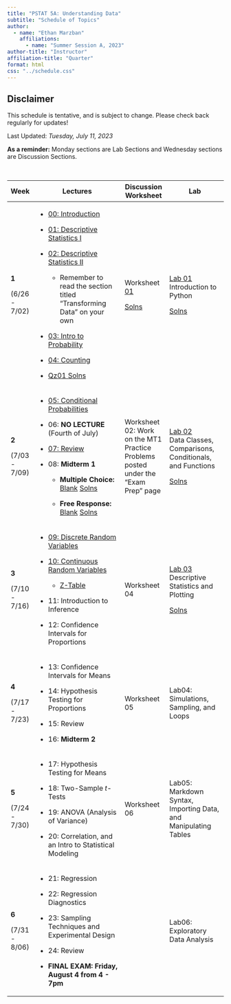 ```yaml
---
title: "PSTAT 5A: Understanding Data"
subtitle: "Schedule of Topics"
author:
  - name: "Ethan Marzban"
    affiliations:
      - name: "Summer Session A, 2023"
author-title: "Instructor"
affiliation-title: "Quarter"
format: html
css: "../schedule.css"
---
```


::: callout-caution
## Disclaimer

This schedule is tentative, and is subject to change. Please check back regularly for updates!
:::

Last Updated: *Tuesday, July 11, 2023*\

**As a reminder:** Monday sections are Lab Sections and Wednesday sections are Discussion Sections.

\

+---------------+--------------------------------------------------------------------------------------------------------------------------------------------------------------------------------------------------------------------------------------------+-----------------------------------------------------------------------------------------------------------------+------------------------------------------------------------------------------------------------------------------------------------------------------------+
| Week          | Lectures                                                                                                                                                                                                                                   | Discussion Worksheet                                                                                            | Lab                                                                                                                                                        |
+===============+============================================================================================================================================================================================================================================+=================================================================================================================+============================================================================================================================================================+
| **1**         | -   <a href = "Lectures/Lecture00/Lec00.qmd" class = "button label-outline" target = "_blank">00: Introduction</a>                                                                                                                         | Worksheet <a href = "../Files/Wkshts/Wksht01_Blank.pdf" class = "button label-outline" target = "_blank">01</a> | <a href = "Labs/Lab01/lab01.qmd" class = "button label-outline" target = "_blank">Lab 01</a> <br /> Introduction to Python                                 |
|               |                                                                                                                                                                                                                                            |                                                                                                                 |                                                                                                                                                            |
| (6/26 - 7/02) | -   <a href = "Lectures/Lecture01/Lec01.qmd" class = "button label-outline" target = "_blank">01: Descriptive Statistics I</a>                                                                                                             | <a href = "../Files/Wkshts/Wksht01_Solns.pdf" class = "button label-outline" target = "_blank">Solns</a>        | <a href = "../Files/Labs/Lab01_Solns.pdf" class = "button label-outline" target = "_blank">Solns</a>                                                       |
|               |                                                                                                                                                                                                                                            |                                                                                                                 |                                                                                                                                                            |
|               | -   <a href = "Lectures/Lecture02/Lec02.qmd" class = "button label-outline" target = "_blank">02: Descriptive Statistics II</a>                                                                                                            |                                                                                                                 |                                                                                                                                                            |
|               |                                                                                                                                                                                                                                            |                                                                                                                 |                                                                                                                                                            |
|               |     -   Remember to read the section titled "Transforming Data" on your own                                                                                                                                                                |                                                                                                                 |                                                                                                                                                            |
|               |                                                                                                                                                                                                                                            |                                                                                                                 |                                                                                                                                                            |
|               | -   <a href = "Lectures/Lecture03/Lec03.qmd" class = "button label-outline" target = "_blank">03: Intro to Probability</a>                                                                                                                 |                                                                                                                 |                                                                                                                                                            |
|               |                                                                                                                                                                                                                                            |                                                                                                                 |                                                                                                                                                            |
|               | -   <a href = "Lectures/Lecture04/Lec04.qmd" class = "button label-outline" target = "_blank">04: Counting</a>                                                                                                                             |                                                                                                                 |                                                                                                                                                            |
|               |                                                                                                                                                                                                                                            |                                                                                                                 |                                                                                                                                                            |
|               | -   <a href = "../Files/QzSolns/Qz01_solns.pdf" class = "button label-outline" target = "_blank">Qz01 Solns</a>                                                                                                                            |                                                                                                                 |                                                                                                                                                            |
+---------------+--------------------------------------------------------------------------------------------------------------------------------------------------------------------------------------------------------------------------------------------+-----------------------------------------------------------------------------------------------------------------+------------------------------------------------------------------------------------------------------------------------------------------------------------+
| **2**         | -   <a href = "Lectures/Lecture05/Lec05.qmd" class = "button label-outline" target = "_blank">05: Conditional Probabilities</a>                                                                                                            | Worksheet 02: Work on the MT1 Practice Problems posted under the "Exam Prep" page                               | <a href = "Labs/Lab02/lab02.qmd" class = "button label-outline" target = "_blank">Lab 02</a> <br /> Data Classes, Comparisons, Conditionals, and Functions |
|               |                                                                                                                                                                                                                                            |                                                                                                                 |                                                                                                                                                            |
| (7/03 - 7/09) | -   06: **NO LECTURE** (Fourth of July)                                                                                                                                                                                                    |                                                                                                                 | <a href = "../Files/Labs/Lab02_Solns.pdf" class = "button label-outline" target = "_blank">Solns</a>                                                       |
|               |                                                                                                                                                                                                                                            |                                                                                                                 |                                                                                                                                                            |
|               | -   <a href = "Lectures/MT1Rev/mt1_rev_slides.qmd" class = "button label-outline" target = "_blank">07: Review</a>                                                                                                                         |                                                                                                                 |                                                                                                                                                            |
|               |                                                                                                                                                                                                                                            |                                                                                                                 |                                                                                                                                                            |
|               | -   08: **Midterm 1**                                                                                                                                                                                                                      |                                                                                                                 |                                                                                                                                                            |
|               |                                                                                                                                                                                                                                            |                                                                                                                 |                                                                                                                                                            |
|               |     -   **Multiple Choice:** <a href = "../Files/Exams/MT1/MC_Blank.pdf" class = "button label-outline" target = "_blank">Blank</a> <a href = "../Files/Exams/MT1/MC_Solns.pdf" class = "button label-outline" target = "_blank">Solns</a> |                                                                                                                 |                                                                                                                                                            |
|               |                                                                                                                                                                                                                                            |                                                                                                                 |                                                                                                                                                            |
|               |     -   **Free Response:** <a href = "../Files/Exams/MT1/FR_Blank.pdf" class = "button label-outline" target = "_blank">Blank</a> <a href = "../Files/Exams/MT1/FR_Solns.pdf" class = "button label-outline" target = "_blank">Solns</a>   |                                                                                                                 |                                                                                                                                                            |
+---------------+--------------------------------------------------------------------------------------------------------------------------------------------------------------------------------------------------------------------------------------------+-----------------------------------------------------------------------------------------------------------------+------------------------------------------------------------------------------------------------------------------------------------------------------------+
| **3**         | -   <a href = "Lectures/Lecture09/Lec09.qmd" class = "button label-outline" target = "_blank">09: Discrete Random Variables</a>                                                                                                            | Worksheet 04                                                                                                    | <a href = "Labs/Lab03/lab03.qmd" class = "button label-outline" target = "_blank">Lab 03</a> <br /> Descriptive Statistics and Plotting                    |
|               |                                                                                                                                                                                                                                            |                                                                                                                 |                                                                                                                                                            |
| (7/10 - 7/16) | -   <a href = "Lectures/Lecture10/Lec10.qmd" class = "button label-outline" target = "_blank">10: Continuous Random Variables</a>                                                                                                          |                                                                                                                 | <a href = "../Files/Labs/Lab03_Solns.pdf" class = "button label-outline" target = "_blank">Solns</a>                                                       |
|               |                                                                                                                                                                                                                                            |                                                                                                                 |                                                                                                                                                            |
|               |     -   <a href = "../Files/Tables/Z_Table.pdf" class = "button label-outline" target = "_blank">Z-Table</a>                                                                                                                               |                                                                                                                 |                                                                                                                                                            |
|               |                                                                                                                                                                                                                                            |                                                                                                                 |                                                                                                                                                            |
|               | -   11: Introduction to Inference                                                                                                                                                                                                          |                                                                                                                 |                                                                                                                                                            |
|               |                                                                                                                                                                                                                                            |                                                                                                                 |                                                                                                                                                            |
|               | -   12: Confidence Intervals for Proportions                                                                                                                                                                                               |                                                                                                                 |                                                                                                                                                            |
+---------------+--------------------------------------------------------------------------------------------------------------------------------------------------------------------------------------------------------------------------------------------+-----------------------------------------------------------------------------------------------------------------+------------------------------------------------------------------------------------------------------------------------------------------------------------+
| **4**         | -   13: Confidence Intervals for Means                                                                                                                                                                                                     | Worksheet 05                                                                                                    | Lab04: Simulations, Sampling, and Loops                                                                                                                    |
|               |                                                                                                                                                                                                                                            |                                                                                                                 |                                                                                                                                                            |
| (7/17 - 7/23) | -   14: Hypothesis Testing for Proportions                                                                                                                                                                                                 |                                                                                                                 |                                                                                                                                                            |
|               |                                                                                                                                                                                                                                            |                                                                                                                 |                                                                                                                                                            |
|               | -   15: Review                                                                                                                                                                                                                             |                                                                                                                 |                                                                                                                                                            |
|               |                                                                                                                                                                                                                                            |                                                                                                                 |                                                                                                                                                            |
|               | -   16: **Midterm 2**                                                                                                                                                                                                                      |                                                                                                                 |                                                                                                                                                            |
+---------------+--------------------------------------------------------------------------------------------------------------------------------------------------------------------------------------------------------------------------------------------+-----------------------------------------------------------------------------------------------------------------+------------------------------------------------------------------------------------------------------------------------------------------------------------+
| **5**         | -   17: Hypothesis Testing for Means                                                                                                                                                                                                       | Worksheet 06                                                                                                    | Lab05: Markdown Syntax, Importing Data, and Manipulating Tables                                                                                            |
|               |                                                                                                                                                                                                                                            |                                                                                                                 |                                                                                                                                                            |
| (7/24 - 7/30) | -   18: Two-Sample *t*-Tests                                                                                                                                                                                                               |                                                                                                                 |                                                                                                                                                            |
|               |                                                                                                                                                                                                                                            |                                                                                                                 |                                                                                                                                                            |
|               | -   19: ANOVA (Analysis of Variance)                                                                                                                                                                                                       |                                                                                                                 |                                                                                                                                                            |
|               |                                                                                                                                                                                                                                            |                                                                                                                 |                                                                                                                                                            |
|               | -   20: Correlation, and an Intro to Statistical Modeling                                                                                                                                                                                  |                                                                                                                 |                                                                                                                                                            |
+---------------+--------------------------------------------------------------------------------------------------------------------------------------------------------------------------------------------------------------------------------------------+-----------------------------------------------------------------------------------------------------------------+------------------------------------------------------------------------------------------------------------------------------------------------------------+
| **6**         | -   21: Regression                                                                                                                                                                                                                         |                                                                                                                 | Lab06: Exploratory Data Analysis                                                                                                                           |
|               |                                                                                                                                                                                                                                            |                                                                                                                 |                                                                                                                                                            |
| (7/31 - 8/06) | -   22: Regression Diagnostics                                                                                                                                                                                                             |                                                                                                                 |                                                                                                                                                            |
|               |                                                                                                                                                                                                                                            |                                                                                                                 |                                                                                                                                                            |
|               | -   23: Sampling Techniques and Experimental Design                                                                                                                                                                                        |                                                                                                                 |                                                                                                                                                            |
|               |                                                                                                                                                                                                                                            |                                                                                                                 |                                                                                                                                                            |
|               | -   24: Review                                                                                                                                                                                                                             |                                                                                                                 |                                                                                                                                                            |
|               |                                                                                                                                                                                                                                            |                                                                                                                 |                                                                                                                                                            |
|               | -   **FINAL EXAM: Friday, August 4 from 4 - 7pm**                                                                                                                                                                                          |                                                                                                                 |                                                                                                                                                            |
+---------------+--------------------------------------------------------------------------------------------------------------------------------------------------------------------------------------------------------------------------------------------+-----------------------------------------------------------------------------------------------------------------+------------------------------------------------------------------------------------------------------------------------------------------------------------+
